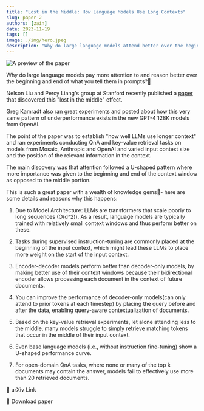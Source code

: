 ```yaml
---
title: "Lost in the Middle: How Language Models Use Long Contexts"
slug: paper-2
authors: [zain]
date: 2023-11-19
tags: []
image: ./img/hero.jpeg
description: "Why do large language models attend better over the beginning and end of thier context?"
---
```

![A preview of the paper](./img/hero.jpeg)

<!-- truncate -->


Why do large language models pay more attention to and reason better over the beginning and end of what you tell them in prompts?🤔

Nelson Liu and Percy Liang's group at Stanford recently published a [paper](https://arxiv.org/abs/2307.03172) that discovered this "lost in the middle" effect. 

Greg Kamradt also ran great experiments and posted about how this very same pattern of underperformance exists in the new GPT-4 128K models from OpenAI. 

The point of the paper was to establish "how well LLMs use longer context" and ran experiments conducting QnA and key-value retrieval tasks on models from Mosaic, Anthropic and OpenAI and varied input context size and the position of the relevant information in the context.

The main discovery was that attention followed a U-shaped pattern where more importance was given to the beginning and end of the context window as opposed to the middle portion.

This is such a great paper with a wealth of knowledge gems💎- here are some details and reasons why this happens:

1. Due to Model Architecture: LLMs are transformers that scale poorly to long sequences (O(d^2)). As a result, language models are typically trained with relatively small context windows and thus perform better on these.

2. Tasks during supervised instruction-tuning are commonly placed at the beginning of the input context, which might lead these LLMs to place more weight on the start of the input context.

3. Encoder-decoder models perform better than decoder-only models, by making better use of their context windows because their bidirectional encoder allows processing each document in the context of future documents.

4. You can improve the performance of decoder-only models(can only attend to prior tokens at each timestep) by placing the query before and after the data, enabling query-aware contextualization of documents.

6. Based on the key-value retrieval experiments, let alone attending less to the middle, many models struggle to simply retrieve matching tokens that occur in the middle of their input context.

7. Even base language models (i.e., without instruction fine-tuning) show a U-shaped performance curve.

8. For open-domain QnA tasks, where none or many of the top k documents may contain the answer, models fail to effectively use more than 20 retrieved documents.

<p>
  <DownloadButton link='https://arxiv.org/abs/2307.03172'>🔗 arXiv Link</DownloadButton>
</p>
<p>
  <DownloadButton link='https://arxiv.org/pdf/2307.03172'>📜 Download paper</DownloadButton>
</p>

<!-- We could create a specific template for Paper Review's -->

<WhatNext />
